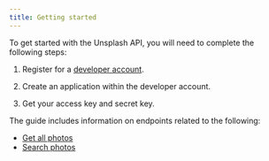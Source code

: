 ```yaml
---
title: Getting started
---
```



To get started with the Unsplash API, you will need to complete the following steps:

<Steps>

1. Register for a [developer account](https://unsplash.com/developers).

2. Create an application within the developer account.

3. Get your access key and secret key.

</Steps>


The guide includes information on endpoints related to the following:

- [Get all photos](getcharacter)
- [Search photos](getcharacters)
